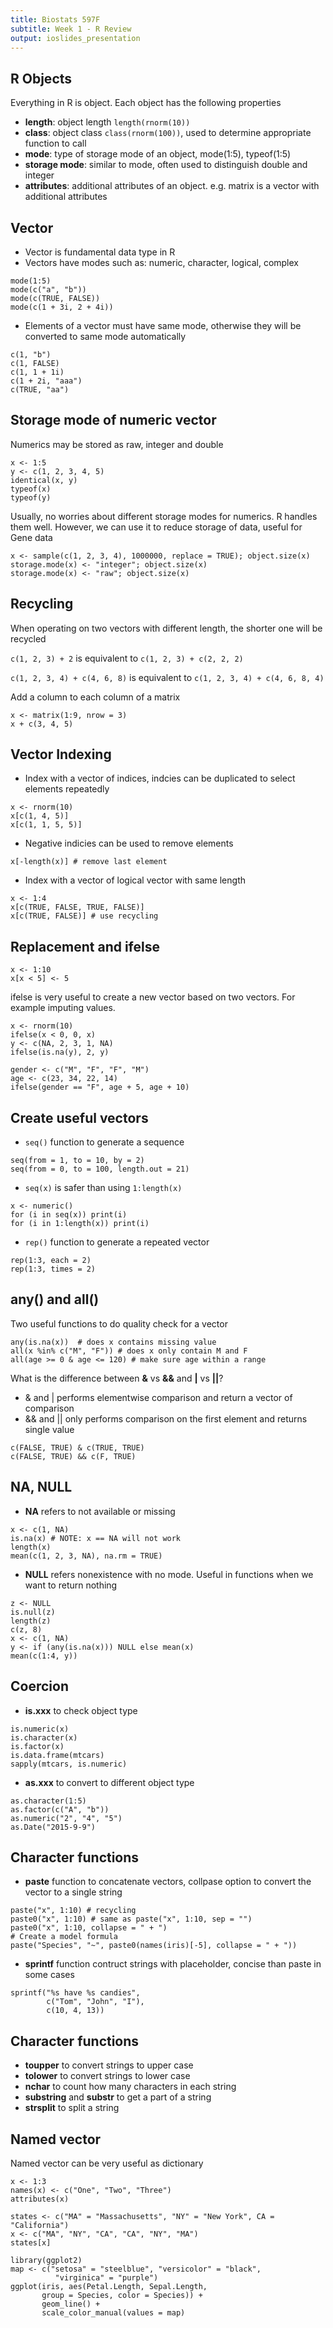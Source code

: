 ```yaml
---
title: Biostats 597F
subtitle: Week 1 - R Review
output: ioslides_presentation
---
```


## R Objects

Everything in R is object. Each object has the following properties

- **length**: object length ```length(rnorm(10))```
- **class**: object class ```class(rnorm(100))```, used to determine appropriate function to call
- **mode**: type of storage mode of an object, mode(1:5), typeof(1:5)
- **storage mode**: similar to mode, often used to distinguish double and integer
- **attributes**: additional attributes of an object. e.g. matrix is a vector with additional attributes

## Vector

- Vector is fundamental data type in R
- Vectors have modes such as: numeric, character, logical, complex
```
mode(1:5)
mode(c("a", "b"))
mode(c(TRUE, FALSE))
mode(c(1 + 3i, 2 + 4i))
```
- Elements of a vector must have same mode, otherwise they will be converted to same mode automatically
```
c(1, "b")
c(1, FALSE)
c(1, 1 + 1i)
c(1 + 2i, "aaa")
c(TRUE, "aa")
```

## Storage mode of numeric vector

Numerics may be stored as raw, integer and double
```
x <- 1:5
y <- c(1, 2, 3, 4, 5)
identical(x, y)
typeof(x)
typeof(y)
```

Usually, no worries about different storage modes for numerics. R handles them well. However, we can use it to reduce storage of data, useful for Gene data

```
x <- sample(c(1, 2, 3, 4), 1000000, replace = TRUE); object.size(x)
storage.mode(x) <- "integer"; object.size(x)
storage.mode(x) <- "raw"; object.size(x)
```

## Recycling

When operating on two vectors with different length, the shorter one will be recycled

`c(1, 2, 3) + 2` is equivalent to `c(1, 2, 3) + c(2, 2, 2)`

`c(1, 2, 3, 4) + c(4, 6, 8)` is equivalent to `c(1, 2, 3, 4) + c(4, 6, 8, 4)`

Add a column to each column of a matrix

```
x <- matrix(1:9, nrow = 3)
x + c(3, 4, 5)
```

## Vector Indexing

- Index with a vector of indices, indcies can be duplicated to select elements repeatedly
```
x <- rnorm(10)
x[c(1, 4, 5)]
x[c(1, 1, 5, 5)]
```

- Negative indicies can be used to remove elements
```
x[-length(x)] # remove last element
```

- Index with a vector of logical vector with same length
```
x <- 1:4
x[c(TRUE, FALSE, TRUE, FALSE)]
x[c(TRUE, FALSE)] # use recycling
```

## Replacement and ifelse

```
x <- 1:10
x[x < 5] <- 5
```

ifelse is very useful to create a new vector based on two vectors. For example imputing values.

```
x <- rnorm(10)
ifelse(x < 0, 0, x)
y <- c(NA, 2, 3, 1, NA)
ifelse(is.na(y), 2, y)
```

```
gender <- c("M", "F", "F", "M")
age <- c(23, 34, 22, 14)
ifelse(gender == "F", age + 5, age + 10)
```

## Create useful vectors

- `seq()` function to generate a sequence
```
seq(from = 1, to = 10, by = 2)
seq(from = 0, to = 100, length.out = 21)
```

- `seq(x)` is safer than using `1:length(x)`
```
x <- numeric()
for (i in seq(x)) print(i)
for (i in 1:length(x)) print(i)
```

- `rep()` function to generate a repeated vector
```
rep(1:3, each = 2)
rep(1:3, times = 2)
```

## any() and all()

Two useful functions to do quality check for a vector

```
any(is.na(x))  # does x contains missing value
all(x %in% c("M", "F")) # does x only contain M and F
all(age >= 0 & age <= 120) # make sure age within a range
```

What is the difference between **&** vs **&&** and **|** vs **||**?

- & and | performs elementwise comparison and return a vector of comparison
- && and || only performs comparison on the first element and returns single value
```
c(FALSE, TRUE) & c(TRUE, TRUE)
c(FALSE, TRUE) && c(F, TRUE)
```

## NA, NULL

- **NA** refers to not available or missing
```
x <- c(1, NA)
is.na(x) # NOTE: x == NA will not work
length(x)
mean(c(1, 2, 3, NA), na.rm = TRUE)
```
- **NULL** refers nonexistence with no mode. Useful in functions when we want to return nothing
```
z <- NULL
is.null(z)
length(z)
c(z, 8)
x <- c(1, NA)
y <- if (any(is.na(x))) NULL else mean(x)
mean(c(1:4, y))
```

## Coercion

- **is.xxx** to check object type
```
is.numeric(x)
is.character(x)
is.factor(x)
is.data.frame(mtcars)
sapply(mtcars, is.numeric)
```
- **as.xxx** to convert to different object type
```
as.character(1:5)
as.factor(c("A", "b"))
as.numeric("2", "4", "5")
as.Date("2015-9-9")
```

## Character functions

- **paste** function to concatenate vectors, collpase option to convert the vector to a single string
```
paste("x", 1:10) # recycling
paste0("x", 1:10) # same as paste("x", 1:10, sep = "")
paste0("x", 1:10, collapse = " + ")
# Create a model formula
paste("Species", "~", paste0(names(iris)[-5], collapse = " + "))
```

- **sprintf** function contruct strings with placeholder, concise than paste in some cases
```
sprintf("%s have %s candies", 
        c("Tom", "John", "I"),
        c(10, 4, 13))
```

## Character functions

- **toupper** to convert strings to upper case
- **tolower** to convert strings to lower case
- **nchar** to count how many characters in each string
- **substring** and **substr** to get a part of a string
- **strsplit** to split a string

## Named vector

Named vector can be very useful as dictionary
```
x <- 1:3
names(x) <- c("One", "Two", "Three")
attributes(x)
```

```
states <- c("MA" = "Massachusetts", "NY" = "New York", CA = "California")
x <- c("MA", "NY", "CA", "CA", "NY", "MA")
states[x]
```

```
library(ggplot2)
map <- c("setosa" = "steelblue", "versicolor" = "black",
          "virginica" = "purple")
ggplot(iris, aes(Petal.Length, Sepal.Length, 
       group = Species, color = Species)) +
       geom_line() +
       scale_color_manual(values = map)

```

